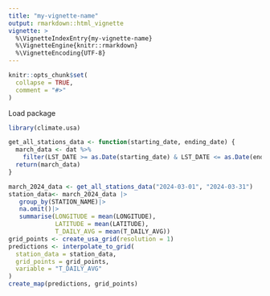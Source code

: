 ```yaml
---
title: "my-vignette-name"
output: rmarkdown::html_vignette
vignette: >
  %\VignetteIndexEntry{my-vignette-name}
  %\VignetteEngine{knitr::rmarkdown}
  %\VignetteEncoding{UTF-8}
---
```


```r
knitr::opts_chunk$set(
  collapse = TRUE,
  comment = "#>"
)
```

Load package
```r
library(climate.usa)

```


```r
get_all_stations_data <- function(starting_date, ending_date) {
  march_data <- dat %>%
    filter(LST_DATE >= as.Date(starting_date) & LST_DATE <= as.Date(ending_date))
  return(march_data)
}

march_2024_data <- get_all_stations_data("2024-03-01", "2024-03-31")
station_data<- march_2024_data |>
   group_by(STATION_NAME)|>
   na.omit()|>
   summarise(LONGITUDE = mean(LONGITUDE),
             LATITUDE = mean(LATITUDE),
             T_DAILY_AVG = mean(T_DAILY_AVG))
grid_points <- create_usa_grid(resolution = 1)
predictions <- interpolate_to_grid(
  station_data = station_data,
  grid_points = grid_points,
  variable = "T_DAILY_AVG"
)
create_map(predictions, grid_points)

```


